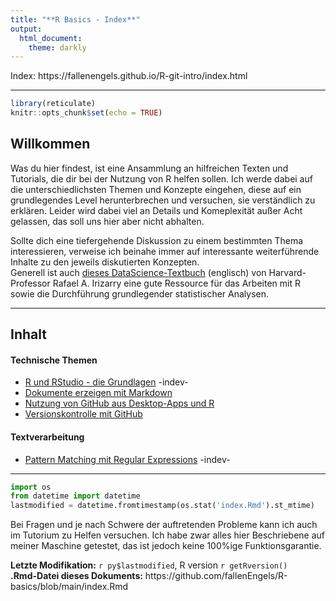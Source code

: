 ```yaml
---
title: "**R Basics - Index**"
output: 
  html_document: 
    theme: darkly
---
```

Index: https://fallenengels.github.io/R-git-intro/index.html  

---

```r
library(reticulate)
knitr::opts_chunk$set(echo = TRUE)
```

## Willkommen

Was du hier findest, ist eine Ansammlung an hilfreichen Texten und Tutorials, die dir bei der Nutzung von R helfen sollen. Ich werde dabei auf die unterschiedlichsten Themen und Konzepte eingehen, diese auf ein grundlegendes Level herunterbrechen und versuchen, sie verständlich zu erklären. Leider wird dabei viel an Details und Komeplexität außer Acht gelassen, das soll uns hier aber nicht abhalten.   

Sollte dich eine tiefergehende Diskussion zu einem bestimmten Thema interessieren, verweise ich beinahe immer auf interessante weiterführende Inhalte zu den jeweils diskutierten Konzepten.  
Generell ist auch [dieses DataScience-Textbuch](https://rafalab.github.io/dsbook/) (englisch) von Harvard-Professor Rafael A. Irizarry eine gute Ressource für das Arbeiten mit R sowie die Durchführung grundlegender statistischer Analysen.  

---

## Inhalt

#### Technische Themen

+ [R und RStudio - die Grundlagen]() -indev-
+ [Dokumente erzeigen mit Markdown](https://fallenengels.github.io/R-git-intro/markdown.html)
+ [Nutzung von GitHub aus Desktop-Apps und R](https://fallenengels.github.io/R-git-intro/github.html)
+ [Versionskontrolle mit GitHub](https://fallenengels.github.io/R-git-intro/git-applied.html)


#### Textverarbeitung
+ [Pattern Matching mit Regular Expressions](https://fallenengels.github.io/R-git-intro/regex.html) -indev-

---
```python
import os
from datetime import datetime
lastmodified = datetime.fromtimestamp(os.stat('index.Rmd').st_mtime)
```

Bei Fragen und je nach Schwere der auftretenden Probleme kann ich auch im Tutorium zu Helfen versuchen. Ich habe zwar alles hier Beschriebene auf meiner Maschine getestet, das ist jedoch keine 100%ige Funktionsgarantie.  
  
**Letzte Modifikation:** `r py$lastmodified`, R version `r getRversion()`  
**.Rmd-Datei dieses Dokuments:** https://github.com/fallenEngels/R-basics/blob/main/index.Rmd